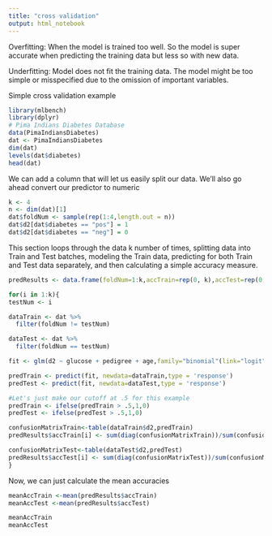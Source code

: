 ```yaml
---
title: "cross validation"
output: html_notebook
---
```


Overfitting: When the model is trained too well. So the model is super accurate when predicting the training data but less so with new data.

Underfitting: Model does not fit the training data. The model might be too simple or misspecified due to the omission of important variables.


Simple cross validation example

```r
library(mlbench)
library(dplyr)
# Pima Indians Diabetes Database
data(PimaIndiansDiabetes)
dat <- PimaIndiansDiabetes
dim(dat)
levels(dat$diabetes)
head(dat)
```
We can add a column that will let us easily split our data. We'll also go ahead convert our predictor to numeric
```r
k <- 4
n <- dim(dat)[1]
dat$foldNum <- sample(rep(1:4,length.out = n))
dat$d2[dat$diabetes == "pos"] = 1
dat$d2[dat$diabetes == "neg"] = 0
```

This section loops through the data k number of times, splitting data into Train and Test batches, modeling the Train data, predicting for both Train and Test data separately, and then calculating a simple accuracy measure.
```r
predResults <- data.frame(foldNum=1:k,accTrain=rep(0, k),accTest=rep(0, k))

for(i in 1:k){
testNum <- i

dataTrain <- dat %>%
  filter(foldNum != testNum)

dataTest <- dat %>%
  filter(foldNum == testNum)

fit <- glm(d2 ~ glucose + pedigree + age,family="binomial"(link="logit"), data = dataTrain)

predTrain <- predict(fit, newdata=dataTrain,type = 'response')
predTest <- predict(fit, newdata=dataTest,type = 'response')

#Let's just make our cutoff at .5 for this example
predTrain <- ifelse(predTrain > .5,1,0)
predTest <- ifelse(predTest > .5,1,0)

confusionMatrixTrain<-table(dataTrain$d2,predTrain)
predResults$accTrain[i] <- sum(diag(confusionMatrixTrain))/sum(confusionMatrixTrain)

confusionMatrixTest<-table(dataTest$d2,predTest)
predResults$accTest[i] <- sum(diag(confusionMatrixTest))/sum(confusionMatrixTest)
}
```

Now, we can just calculate the mean accuracies
```r
meanAccTrain <-mean(predResults$accTrain)
meanAccTest <-mean(predResults$accTest)

meanAccTrain
meanAccTest
```

